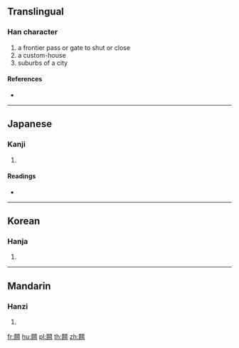 {{character info/new}}
{{also|關}}
==Translingual==

===Han character===
{{Han char|rn=169|rad=門|as=10|sn=18|four=|canj=ANVIF}}

# a frontier pass or gate to shut or close
# a custom-house
# suburbs of a city

====References====
* {{Han ref|kx=1341.031|dkj=41464|hdz=74315.070|uh=95D7|ud=38359}}

----

==Japanese==

===Kanji===
{{ja-kanji|grade=|rs=門10}}

# {{defn|lang=ja|sort=門10}}

====Readings====
* {{ja-readings|on=[[かん]] (kan), [[わん]] (wan)|kun=[[せき]] (seki), [[あずかる]] (azukaru)|nanori=}}

----

==Korean==

===Hanja===
{{ko-hanja|hangeul=[[관]], [[완]]|eumhun=|rv=gwan, wan|mr=kwan, wan|y=kwan, wan}}

# {{defn|lang=ko|sort=門10}}

----

==Mandarin==

===Hanzi===
{{cmn-hanzi|pin=[[guān]] ([[guan1]]), [[kuǐ]] ([[kui3]])|wg=kuan<sup>1</sup>, k'uei<sup>3</sup>}}

# {{defn|lang=cmn|sort=門10}}

[[fr:闗]]
[[hu:闗]]
[[pl:闗]]
[[th:闗]]
[[zh:闗]]